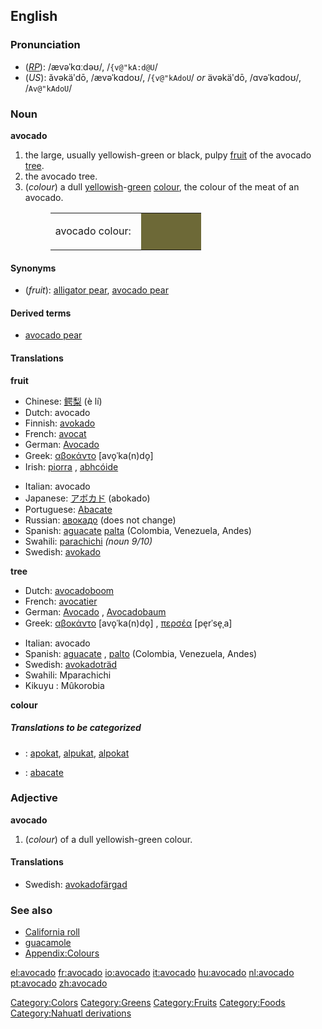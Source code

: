 {{See|Avocado}}
{{wikipedia}}
{{cookbook}}
==English==

===Pronunciation===
*(''[[RP]]''): /ævəˈkɑːdəʊ/, /<tt>{v@"kA:d@U</tt>/
*(''US''): ăvəkäʹdō, /ævəˈkɑdoʊ/, /<tt>{v@"kAdoU</tt>/ ''or'' ävəkäʹdō, /ɑvəˈkɑdoʊ/, /<tt>Av@"kAdoU</tt>/

===Noun===
'''avocado'''
#<!--DefA-->the large, usually yellowish-green or black, pulpy [[fruit]] of the avocado [[tree]].
#<!--DefB-->the avocado tree.
#<!--DefC-->(''colour'') a dull [[yellowish]]-[[green]] [[colour]], the colour of the meat of an avocado.
#:<table><tr><td>avocado colour: &nbsp;</td><td bgcolor="#6D6937" width="80">&nbsp; </td></tr></table>

====Synonyms====
*(''fruit''): [[alligator pear]], [[avocado pear]]

====Derived terms====
*[[avocado pear]]

====Translations====
<!--DefA-->'''fruit'''
{{top}}
*Chinese: [[鳄梨]] (è lí)
*Dutch: avocado {{m}}
*Finnish: [[avokado]]
*French: [[avocat]] {{m}}
*German: [[Avocado]] {{f}}
*Greek: [[αβοκάντο]] [avo̞ˈka(n)do̞] {{n}}
*Irish: [[piorra]] {{f}}, [[abhcóide]]
{{mid}}
*Italian: avocado {{m}}
*Japanese: [[アボカド]] (abokado)
*Portuguese: [[Abacate]]
*Russian: [[авокадо]] {{n}} (does not change)
*Spanish: [[aguacate]] {{m}} [[palta]] {{f}} (Colombia, Venezuela, Andes)
*Swahili: [[parachichi]] ''(noun 9/10)''
*Swedish: [[avokado]]
{{bottom}}

<!--DefB-->'''tree'''
{{top}}
*Dutch: [[avocadoboom]] {{m}}
*French: [[avocatier]] {{m}}
*German: [[Avocado]] {{f}}, [[Avocadobaum]] {{m}}
*Greek: [[αβοκάντο]] [avo̞ˈka(n)do̞] {{n}}, [[περσέα]] [pe̞rˈse̞ˌa] {{m}}
{{mid}}
*Italian: avocado {{m}}
*Spanish: [[aguacate]] {{m}}, [[palto]] {{m}} (Colombia, Venezuela, Andes)
*Swedish: [[avokadoträd]] {{n}}
*Swahili: Mparachichi
*Kikuyu : Mûkorobia
{{bottom}}

<!--DefC-->'''colour'''
{{top}}
{{mid}}
{{bottom}}

=====Translations to be categorized=====
{{checktrans}}
<!--Remove this section once all of the translations below have been moved into the tables above.-->
*{{ttbc|Indonesian}}: [[apokat]], [[alpukat]], [[alpokat]]
*{{ttbc|Portuguese}}: [[abacate]]

===Adjective===
'''avocado'''
#<!--DefD-->(''colour'') of a dull yellowish-green colour.

====Translations====
{{top}}
{{mid}}
*Swedish: [[avokadofärgad]]
{{bottom}}

===See also===
*[[California roll]]
*[[guacamole]]
*[[Wiktionary_Appendix:Colours|Appendix:Colours]]

[[Category:Colors]]
[[Category:Greens]]
[[Category:Fruits]]
[[Category:Foods]]
[[Category:Nahuatl derivations]]

[[el:avocado]]
[[fr:avocado]]
[[io:avocado]]
[[it:avocado]]
[[hu:avocado]]
[[nl:avocado]]
[[pt:avocado]]
[[zh:avocado]]